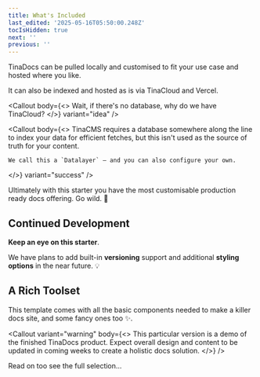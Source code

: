 ```yaml
---
title: What's Included
last_edited: '2025-05-16T05:50:00.248Z'
tocIsHidden: true
next: ''
previous: ''
---
```


TinaDocs can be pulled locally and customised to fit your use case and hosted where you like.

<apiReference schemaFile="test-doc.json|POST:/pet/{petId}/uploadImage" />

It can also be indexed and hosted as is via TinaCloud and Vercel.

<Callout
  body={<>
    Wait, if there's no database, why do we have TinaCloud?
  </>}
  variant="idea"
/>

<Callout
  body={<>
    TinaCMS requires a database  somewhere along the line to index your data for efficient fetches, but this isn't used as the source of truth for your content.
    
    We call this a `Datalayer` – and you can also configure your own.
  </>}
  variant="success"
/>

Ultimately with this starter you have the most customisable production ready docs offering. Go wild. 🐺

## Continued Development

**Keep an eye on this starter**.

We have plans to add built-in **versioning** support and additional **styling options** in the near future. 💡

## A Rich Toolset

This template comes with all the basic components needed to make a killer docs site, and some fancy ones too ✨.

<Callout
  variant="warning"
  body={<>
    This particular version is a demo of the finished TinaDocs product. Expect overall design and content to be updated in coming weeks to create a holistic docs solution.
  </>}
/>

Read on too see the full selection...
